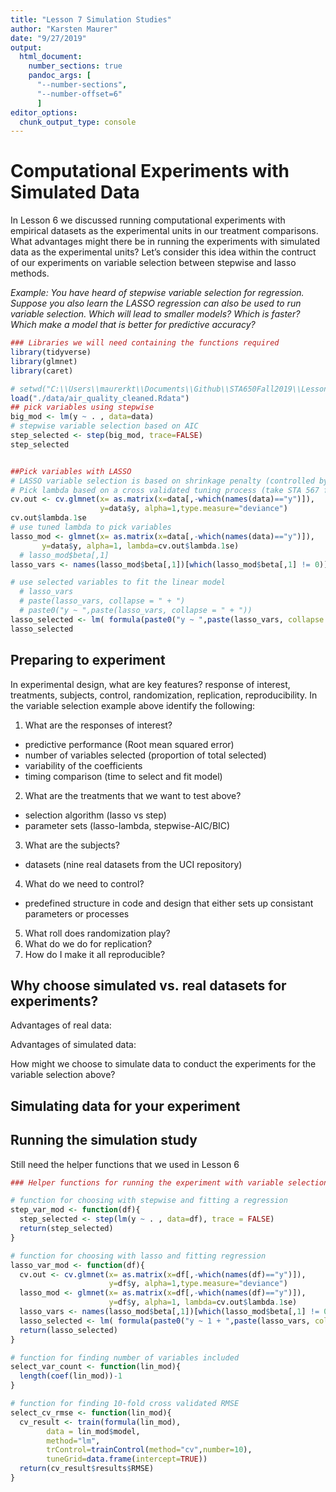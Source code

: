 ```yaml
---
title: "Lesson 7 Simulation Studies"
author: "Karsten Maurer"
date: "9/27/2019"
output: 
  html_document:
    number_sections: true
    pandoc_args: [
      "--number-sections",
      "--number-offset=6"
      ]
editor_options: 
  chunk_output_type: console
---
```


# Computational Experiments with Simulated Data

In Lesson 6 we discussed running computational experiments with empirical datasets as the experimental units in our treatment comparisons. What advantages might there be in running the experiments with simulated data as the experimental units? Let's consider this idea within the contruct of our experiments on variable selection between stepwise and lasso methods.

*Example: You have heard of stepwise variable selection for regression. Suppose you also learn the LASSO regression can also be used to run variable selection. Which will lead to smaller models? Which is faster? Which make a model that is better for predictive accuracy? *
```r
### Libraries we will need containing the functions required
library(tidyverse)
library(glmnet)
library(caret)

# setwd("C:\\Users\\maurerkt\\Documents\\Github\\STA650Fall2019\\Lessons")
load("./data/air_quality_cleaned.Rdata")
## pick variables using stepwise
big_mod <- lm(y ~ . , data=data)
# stepwise variable selection based on AIC
step_selected <- step(big_mod, trace=FALSE)
step_selected


##Pick variables with LASSO
# LASSO variable selection is based on shrinkage penalty (controlled by lambda parameter)
# Pick lambda based on a cross validated tuning process (take STA 567 for more detail)
cv.out <- cv.glmnet(x= as.matrix(x=data[,-which(names(data)=="y")]),
                    y=data$y, alpha=1,type.measure="deviance")
cv.out$lambda.1se
# use tuned lambda to pick variables
lasso_mod <- glmnet(x= as.matrix(x=data[,-which(names(data)=="y")]),
       y=data$y, alpha=1, lambda=cv.out$lambda.1se)
  # lasso_mod$beta[,1]
lasso_vars <- names(lasso_mod$beta[,1])[which(lasso_mod$beta[,1] != 0)]

# use selected variables to fit the linear model
  # lasso_vars
  # paste(lasso_vars, collapse = " + ")
  # paste0("y ~ ",paste(lasso_vars, collapse = " + "))
lasso_selected <- lm( formula(paste0("y ~ ",paste(lasso_vars, collapse = " + "))), data=data )
lasso_selected
```

## Preparing to experiment

In experimental design, what are key features? response of interest, treatments, subjects, control, randomization, replication, reproducibility. 
In the variable selection example above identify the following:

1. What are the responses of interest?
  - predictive performance (Root mean squared error)
  - number of variables selected (proportion of total selected)
  - variability of the coefficients
  - timing comparison (time to select and fit model)
  
2. What are the treatments that we want to test above?
  - selection algorithm (lasso vs step)
  - parameter sets (lasso-lambda, stepwise-AIC/BIC)
  
3. What are the subjects?
  - datasets (nine real datasets from the UCI repository)

4. What do we need to control?
  - predefined structure in code and design that either sets up consistant parameters or processes

5. What roll does randomization play?
6. What do we do for replication?
7. How do I make it all reproducible?

## Why choose simulated vs. real datasets for experiments?

Advantages of real data:
  

Advantages of simulated data:


How might we choose to simulate data to conduct the experiments for the variable selection above?


## Simulating data for your experiment


## Running the simulation study

Still need the helper functions that we used in Lesson 6

```r
### Helper functions for running the experiment with variable selection

# function for choosing with stepwise and fitting a regression
step_var_mod <- function(df){
  step_selected <- step(lm(y ~ . , data=df), trace = FALSE)
  return(step_selected)
}

# function for choosing with lasso and fitting regression
lasso_var_mod <- function(df){
  cv.out <- cv.glmnet(x= as.matrix(x=df[,-which(names(df)=="y")]),
                      y=df$y, alpha=1,type.measure="deviance")
  lasso_mod <- glmnet(x= as.matrix(x=df[,-which(names(df)=="y")]),
                      y=df$y, alpha=1, lambda=cv.out$lambda.1se)
  lasso_vars <- names(lasso_mod$beta[,1])[which(lasso_mod$beta[,1] != 0)]
  lasso_selected <- lm( formula(paste0("y ~ 1 + ",paste(lasso_vars, collapse = " + "))), data=df )
  return(lasso_selected)
}

# function for finding number of variables included
select_var_count <- function(lin_mod){
  length(coef(lin_mod))-1
}

# function for finding 10-fold cross validated RMSE
select_cv_rmse <- function(lin_mod){
  cv_result <- train(formula(lin_mod), 
        data = lin_mod$model,
        method="lm",
        trControl=trainControl(method="cv",number=10),
        tuneGrid=data.frame(intercept=TRUE))
  return(cv_result$results$RMSE)
}
```








